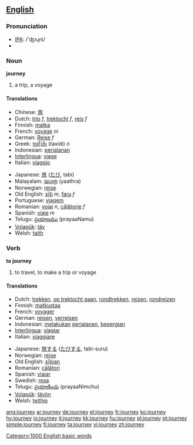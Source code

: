 ==[[English]]==
=== Pronunciation ===
*[[w:IPA|IPA]]: /'ʤʌɻni/
*{{audio|en-us-journey.ogg|Audio (US)}}

=== Noun ===

'''journey'''

# a trip, a voyage

==== Translations ====
{{top}}
*Chinese: [[旅]] 
*Dutch: [[trip]] ''f'', [[trektocht]] ''f'', [[reis]] ''f''
*Finnish: [[matka]]
*French: [[voyage]] ''m''
*German: [[Reise]] ''f''
*Greek: [[ταξίδι]] (taxidi) ''n'' 
*Indonesian: [[jalan|perjalanan]]
*[[Interlingua]]: [[viage]] 
*Italian: [[viaggio]] 
{{mid}}
*Japanese: [[旅]] ([[たび]], tabi)
*Malayalam: [[യാത്ര]] (yaathra)
*Norwegian: [[reise]] 
*Old English: [[siþ|sīþ]] ''m'', [[faru]] ''f''
*Portuguese: [[viagem]] 
*Romanian: [[voiaj]] ''n'', [[călătorie]] ''f''
*Spanish: [[viaje]] ''m''
*Telugu: [[ప్రయాణము]] (prayaaNamu)
*[[Volapük]]: [[täv]]
*Welsh: [[taith]] {{f}}
{{bottom}}

=== Verb ===

'''to journey'''

# to travel, to make a trip or voyage

==== Translations ====
{{top}}
*Dutch: [[trekken]], [[op trektocht gaan]], [[rondtrekken]], [[reizen]], [[rondreizen]]
*Finnish: [[matkustaa]]
*French: [[voyager]] 
*German: [[reisen]], [[verreisen]]
*Indonesian: [[laku|melakukan]] [[jalan|perjalanan]], [[pergi|bepergian]]
*[[Interlingua]]: [[viagiar]] 
*Italian: [[viaggiare]] 
{{mid}}
*Japanese: [[旅]]する ([[たび]]する, tabi-suru)
*Norwegian: [[reise]] 
*Old English: [[siþian|sīþian]]
*Romanian: [[călători]]
*Spanish: [[viajar]]
*Swedish: [[resa]]
*Telugu: [[ప్రయాణించు]] (prayaaNimchu)
*[[Volapük]]: [[tävön]]
*Welsh: [[teithio]]
{{bottom}}

[[Category:1000 English basic words]]

[[ang:journey]]
[[ar:journey]]
[[de:journey]]
[[el:journey]]
[[fr:journey]]
[[ko:journey]]
[[hy:journey]]
[[io:journey]]
[[it:journey]]
[[kk:journey]]
[[hu:journey]]
[[pl:journey]]
[[pt:journey]]
[[simple:journey]]
[[fi:journey]]
[[ta:journey]]
[[vi:journey]]
[[zh:journey]]